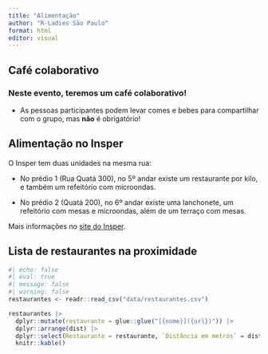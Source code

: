 ```yaml
---
title: "Alimentação"
author: "R-Ladies São Paulo"
format: html
editor: visual
---
```


## Café colaborativo

### Neste evento, teremos um café colaborativo!

-   As pessoas participantes podem levar comes e bebes para compartilhar com o grupo, mas **não** é obrigatório!

## Alimentação no Insper

O Insper tem duas unidades na mesma rua:

-   No prédio 1 (Rua Quatá 300), no 5º andar existe um restaurante por kilo, e também um refeitório com microondas.

-   No prédio 2 (Quatá 200), no 6º andar existe uma lanchonete, um refeitório com mesas e microondas, além de um terraço com mesas.

Mais informações no [site do Insper](https://www.insper.edu.br/campus/mapa-dos-andares/).

## Lista de restaurantes na proximidade

```r
#| echo: false
#| eval: true
#| message: false
#| warning: false
restaurantes <- readr::read_csv("data/restaurantes.csv")

restaurantes |>
  dplyr::mutate(restaurante = glue::glue("[{nome}]({url})")) |>
  dplyr::arrange(dist) |>
  dplyr::select(Restaurante = restaurante, `Distância em metros` = dist) |>
  knitr::kable()
```
